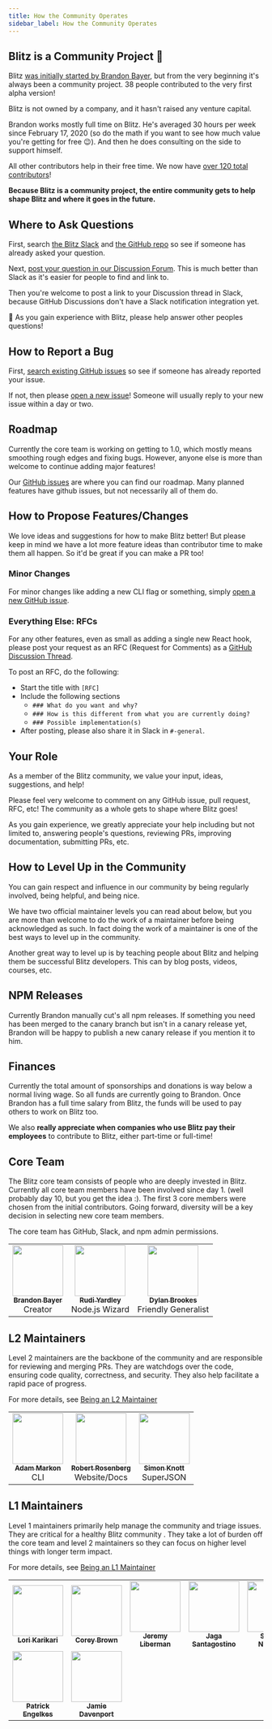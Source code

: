 ```yaml
---
title: How the Community Operates
sidebar_label: How the Community Operates
---
```


## Blitz is a Community Project 🤝

Blitz [was initially started by Brandon Bayer](./community-history), but from the very beginning it's always been a community project. 38 people contributed to the very first alpha version!

Blitz is not owned by a company, and it hasn't raised any venture capital.

Brandon works mostly full time on Blitz. He's averaged 30 hours per week since February 17, 2020 (so do the math if you want to see how much value you're getting for free 😉). And then he does consulting on the side to support himself.

All other contributors help in their free time. We now have [over 120 total contributors](https://github.com/blitz-js/blitz#contributors-)!

**Because Blitz is a community project, the entire community gets to help shape Blitz and where it goes in the future.**

## Where to Ask Questions

First, search [the Blitz Slack](https://slack.blitzjs.com) and [the GitHub repo](https://github.com/blitz-js/blitz) so see if someone has already asked your question.

Next, [post your question in our Discussion Forum](https://github.com/blitz-js/blitz/discussions). This is much better than Slack as it's easier for people to find and link to.

Then you're welcome to post a link to your Discussion thread in Slack, because GitHub Discussions don't have a Slack notification integration yet.

🙏 As you gain experience with Blitz, please help answer other peoples questions!

## How to Report a Bug

First, [search existing GitHub issues](https://github.com/blitz-js/blitz/issues?q=is%3Aissue) so see if someone has already reported your issue.

If not, then please [open a new issue](https://github.com/blitz-js/blitz/issues/new/choose)! Someone will usually reply to your new issue within a day or two.

## Roadmap

Currently the core team is working on getting to 1.0, which mostly means smoothing rough edges and fixing bugs. However, anyone else is more than welcome to continue adding major features!

Our [GitHub issues](https://github.com/blitz-js/blitz/issues) are where you can find our roadmap. Many planned features have github issues, but not necessarily all of them do.

## How to Propose Features/Changes

We love ideas and suggestions for how to make Blitz better! But please keep in mind we have a lot more feature ideas than contributor time to make them all happen. So it'd be great if you can make a PR too!

### Minor Changes

For minor changes like adding a new CLI flag or something, simply [open a new GitHub issue](https://github.com/blitz-js/blitz/issues/new/choose).

### Everything Else: RFCs

For any other features, even as small as adding a single new React hook, please post your request as an RFC (Request for Comments) as a [GitHub Discussion Thread](https://github.com/blitz-js/blitz/discussions/category_choices).

To post an RFC, do the following:

- Start the title with `[RFC]`
- Include the following sections
  - `### What do you want and why?`
  - `### How is this different from what you are currently doing?`
  - `### Possible implementation(s)`
- After posting, please also share it in Slack in `#-general`.

## Your Role

As a member of the Blitz community, we value your input, ideas, suggestions, and help!

Please feel very welcome to comment on any GitHub issue, pull request, RFC, etc! The community as a whole gets to shape where Blitz goes!

As you gain experience, we greatly appreciate your help including but not limited to, answering people's questions, reviewing PRs, improving documentation, submitting PRs, etc.

## How to Level Up in the Community

You can gain respect and influence in our community by being regularly involved, being helpful, and being nice.

We have two official maintainer levels you can read about below, but you are more than welcome to do the work of a maintainer before being acknowledged as such. In fact doing the work of a maintainer is one of the best ways to level up in the community.

Another great way to level up is by teaching people about Blitz and helping them be successful Blitz developers. This can by blog posts, videos, courses, etc.

## NPM Releases

Currently Brandon manually cut's all npm releases. If something you need has been merged to the canary branch but isn't in a canary release yet, Brandon will be happy to publish a new canary release if you mention it to him.

## Finances

Currently the total amount of sponsorships and donations is way below a normal living wage. So all funds are currently going to Brandon. Once Brandon has a full time salary from Blitz, the funds will be used to pay others to work on Blitz too.

We also **really appreciate when companies who use Blitz pay their employees** to contribute to Blitz, either part-time or full-time!

## Core Team

The Blitz core team consists of people who are deeply invested in Blitz. Currently all core team members have been involved since day 1. (well probably day 10, but you get the idea :). The first 3 core members were chosen from the initial contributors. Going forward, diversity will be a key decision in selecting new core team members.

The core team has GitHub, Slack, and npm admin permissions.

<table>
  <tr>
    <td align="center">
      <a href="https://twitter.com/flybayer">
        <img src="https://avatars3.githubusercontent.com/u/8813276?v=4" width="100px;" alt="" />
        <br />
        <sub>
          <b>Brandon Bayer</b>
        </sub>
      </a>
      <br />
      Creator
    </td>
    <td align="center">
      <a href="https://medium.com/@ryardley">
        <img src="https://avatars0.githubusercontent.com/u/1256409?v=4" width="100px;" alt="" />
        <br />
        <sub>
          <b>Rudi Yardley</b>
        </sub>
      </a>
      <br />
      Node.js Wizard
    </td>
    <td align="center">
      <a href="https://merelinguist.now.sh">
        <img src="https://avatars3.githubusercontent.com/u/24858006?v=4" width="100px;" alt="" />
        <br />
        <sub>
          <b>Dylan Brookes</b>
        </sub>
      </a>
      <br />
      Friendly Generalist
    </td>
  </tr>
</table>

## L2 Maintainers

Level 2 maintainers are the backbone of the community and are responsible for reviewing and merging PRs. They are watchdogs over the code, ensuring code quality, correctness, and security. They also help facilitate a rapid pace of progress.

For more details, see [Being an L2 Maintainer](./maintainers)

<table>
  <tr>
    <td align="center">
      <a href="https://github.com/aem">
        <img src="https://avatars0.githubusercontent.com/u/1909883?v=4" width="100px;" alt="" />
        <br />
        <sub>
          <b>Adam Markon</b>
        </sub>
      </a>
      <br />
      CLI
    </td>
    <td align="center">
      <a href="http://robdrosenberg.com">
        <img src="https://avatars0.githubusercontent.com/u/20813991?v=4" width="100px;" alt="" />
        <br />
        <sub>
          <b>Robert Rosenberg</b>
        </sub>
      </a>
      <br />
      Website/Docs
    </td>
    <td align="center">
      <a href="http://simonknott.de">
        <img src="https://avatars1.githubusercontent.com/u/14912729?v=4" width="100px;" alt="" />
        <br />
        <sub>
          <b>Simon Knott</b>
        </sub>
      </a>
      <br />
      SuperJSON
    </td>
  </tr>
</table>

## L1 Maintainers

Level 1 maintainers primarily help manage the community and triage issues. They are critical for a healthy Blitz community . They take a lot of burden off the core team and level 2 maintainers so they can focus on higher level things with longer term impact.

For more details, see [Being an L1 Maintainer](./maintainers)

<table>
  <tr>
    <td align="center">
      <a href="https://github.com/LoriKarikari">
        <img src="https://avatars1.githubusercontent.com/u/7902980?v=4" width="100px;" alt="" />
        <br />
        <sub>
          <b>Lori Karikari</b>
        </sub>
      </a>
    </td>
    <td align="center">
      <a href="https://corey-brown.com">
        <img src="https://avatars1.githubusercontent.com/u/12791148?v=4" width="100px;" alt="" />
        <br />
        <sub>
          <b>Corey Brown</b>
        </sub>
      </a>
    </td>
    <td align="center">
      <a href="http://jeremyliberman.com/">
        <img src="https://avatars3.githubusercontent.com/u/2754163?v=4" width="100px;" alt="" />
        <br />
        <sub>
          <b>Jeremy Liberman</b>
        </sub>
      </a>
    </td>
    <td align="center">
      <a href="http://jagascript.com">
        <img src="https://avatars0.githubusercontent.com/u/4562878?v=4" width="100px;" alt="" />
        <br />
        <sub>
          <b>Jaga Santagostino</b>
        </sub>
      </a>
    </td>
    <td align="center">
      <a href="https://twitter.com/nitaking_">
        <img src="https://avatars2.githubusercontent.com/u/10850034?v=4" width="100px;" alt="" />
        <br />
        <sub>
          <b>Satoshi Nitawaki</b>
        </sub>
      </a>
    </td>
    <td align="center">
      <a href="https://twitter.com/sandulat">
        <img src="https://avatars2.githubusercontent.com/u/7345874?v=4" width="100px;" alt="" />
        <br />
        <sub>
          <b>Alexandru Stratulat</b>
        </sub>
      </a>
    </td>
  </tr>
  <tr>
    <td align="center">
      <a href="https://github.com/engelkes-finstreet">
        <img src="https://avatars0.githubusercontent.com/u/36962022?s=460&u=34cfc4a3d6da0a87026f6068c371779c68daa3a2&v=4" width="100px;" alt="" />
        <br />
        <sub>
          <b>Patrick Engelkes</b>
        </sub>
      </a>
    </td>
    <td align="center">
      <a href="https://twitter.com/jdavenport97">
        <img src="https://avatars2.githubusercontent.com/u/1329874?v=4" width="100px;" alt="" />
        <br />
        <sub>
          <b>Jamie Davenport</b>
        </sub>
      </a>
    </td>
  </tr>
</table>
